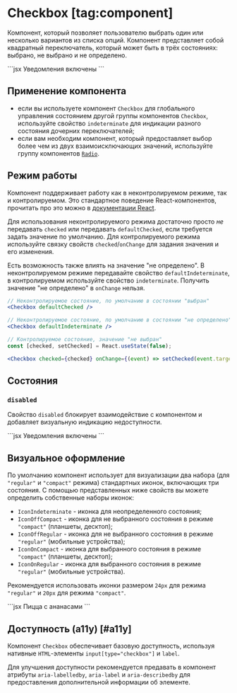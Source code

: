 <Overview group="forms">

# Checkbox [tag:component]

Компонент, который позволяет пользователю выбрать один или несколько вариантов из списка опций.
Компонент представляет собой квадратный переключатель, который может быть в трёх состояниях: выбрано, не выбрано и не определено.

</Overview>

<Playground>
  ```jsx
  <Checkbox name="notifications">Уведомления включены</Checkbox>
  ```
</Playground>

## Применение компонента

- если вы используете компонент `Checkbox` для глобального управления состоянием другой группы компонентов `Checkbox`, используйте
  свойство `indeterminate` для индикации разного состояния дочерних переключателей;
- если вам необходим компонент, который предоставляет выбор более чем из двух взаимоисключающих значений,
  используйте группу компонентов [`Radio`](/components/radio).

## Режим работы

Компонент поддерживает работу как в неконтролируемом режиме, так и контролируемом. Это стандартное поведение
React-компонентов, прочитать про это можно в [документации React](https://react.dev/reference/react-dom/components/input#controlling-an-input-with-a-state-variable).

Для использования неконтролируемого режима достаточно просто _не_ передавать `checked` или передавать `defaultChecked`, если
требуется задать значение по умолчанию.
Для контролируемого режима используйте связку свойств `checked`/`onChange` для задания значения и его изменения.

Есть возможность также влиять на значение "не определено". В неконтролируемом режиме передавайте свойство `defaultIndeterminate`,
в контролируемом используйте свойство `indeterminate`. Получить значение "не определено" в `onChange` нельзя.

```jsx
// Неконтролируемое состояние, по умолчанию в состоянии "выбран"
<Checkbox defaultChecked />

// Неконтролируемое состояние, по умолчанию в состоянии "не определено"
<Checkbox defaultIndeterminate />

// Контролируемое состояние, значение "не выбран"
const [checked, setChecked] = React.useState(false);

<Checkbox checked={checked} onChange={(event) => setChecked(event.target.checked)} />;
```

## Состояния

### `disabled`

Свойство `disabled` блокирует взаимодействие с компонентом и добавляет визуальную индикацию недоступности.

<Playground>
  ```jsx
  <Checkbox name="notifications" disabled>
    Уведомления включены
  </Checkbox>
  ```
</Playground>

## Визуальное оформление

По умолчанию компонент использует для визуализации два набора (для `"regular"` и `"compact"` режима) стандартных иконок,
включающих три состояния. С помощью представленных ниже свойств вы можете определить собственные наборы иконок:

- `IconIndeterminate` - иконка для неопределенного состояния;
- `IconOffCompact` - иконка для не выбранного состояния в режиме `"compact"` (планшеты, десктоп);
- `IconOffRegular` - иконка для не выбранного состояния в режиме `"regular"` (мобильные устройства);
- `IconOnCompact` - иконка для выбранного состояния в режиме `"compact"` (планшеты, десктоп);
- `IconOnRegular` - иконка для выбранного состояния в режиме `"regular"` (мобильные устройства).

Рекомендуется использовать иконки размером `24px` для режима `"regular"` и `20px` для режима `"compact"`.

<Playground>
  ```jsx
  <Checkbox
    IconOffCompact={Icon20LikeOutline}
    IconOffRegular={Icon24LikeOutline}
    IconOnCompact={Icon20Like}
    IconOnRegular={Icon24Like}
  >
    Пицца с ананасами
  </Checkbox>
  ```
</Playground>

## Доступность (a11y) [#a11y]

Компонент `Checkbox` обеспечивает базовую доступность, используя нативные `HTML`-элементы `input[type="checkbox"]` и `label`.

Для улучшения доступности рекомендуется предавать в компонент атрибуты `aria-labelledby`, `aria-label` и `aria-describedby`
для предоставления дополнительной информации об элементе.
